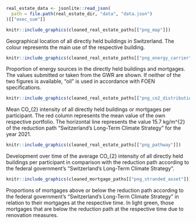 ```r
real_estate_data <- jsonlite::read_json(
  path = file.path(real_estate_dir, "data", "data.json")
)[["exec_sum"]]
```

```r
knitr::include_graphics(cleaned_real_estate_paths[["png_map"]])
```

Geographical location of all directly held buildings in Switzerland. The colour represents the main use of the respective building. 

```r
knitr::include_graphics(cleaned_real_estate_paths[["png_energy_carrier"]])
```

Proportion of energy sources in the directly held buildings and mortgages. The values submitted or taken from the GWR are shown. If neither of the two figures is available, "oil" is used in accordance with FOEN specifications. 

```r
knitr::include_graphics(cleaned_real_estate_paths[["png_co2_distribution"]])
```

Mean CO_{2} intensity of all directly held buildings or mortgages per participant. The red column represents the mean value of the own respective portfolio. The horizontal line represents the value 15.7 kg/m^{2} of the reduction path "Switzerland's Long-Term Climate Strategy" for the year 2021. 

```r
knitr::include_graphics(cleaned_real_estate_paths[["png_pathway"]])
```

Development over time of the average CO_{2} intensity of all directly held buildings per participant in comparison with the reduction path according to the federal government's "Switzerland's Long-Term Climate Strategy". 

```r
knitr::include_graphics(cleaned_mortgage_paths[["png_stranded_asset"]])
```

Proportions of mortgages above or below the reduction path according to the federal government's "Switzerland's Long-Term Climate Strategy " in relation to their mortgages at the respective time. In light green, those mortgages that are below the reduction path at the respective time due to renovation measures. 

